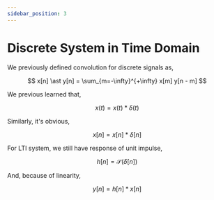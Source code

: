 ```yaml
---
sidebar_position: 3
---
```


# Discrete System in Time Domain

We previously defined convolution for discrete signals as,

$$
x[n] \ast y[n] = \sum_{m=-\infty}^{+\infty} x[m] y[n - m]
$$

We previous learned that,

$$
x(t) = x(t) \ast \delta(t)
$$

Similarly, it's obvious,

$$
x[n] = x[n] \ast \delta[n]
$$

For LTI system, we still have response of unit impulse,

$$
h[n] = \mathcal{S}(\delta[n])
$$

And, because of linearity,

$$
y[n] = h[n] \ast x[n]
$$
